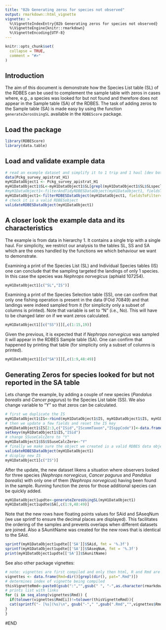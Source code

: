 ```yaml
---
title: "02b Generating zeros for species not observed"
output: rmarkdown::html_vignette
vignette: >
  %\VignetteIndexEntry{02b Generating zeros for species not observed}
  %\VignetteEngine{knitr::rmarkdown}
  %\VignetteEncoding{UTF-8}
---
```


```r
knitr::opts_chunk$set(
  collapse = TRUE,
  comment = "#>"
)
```


## Introduction

The aim of this document is demonstrate how the Species List table (SL) of the RDBES can be used to complement the sample table with zeros in cases where, e.g., a species was looked for but not found and therefore does not appear in the Sample table (SA) of the RDBES. The task of adding zeros to the Sample table (SA) is made easy by using the function `generateZerosUsingSL` available in the `RDBEScore` package.

## Load the package

```r
library(RDBEScore)
library(data.table)
```

## Load and validate example data

```r
# read an example dataset and simplify it to 1 trip and 1 haul [dev bote: this section needs to be reworked when data and filterRDBESDataObject are  updated]
data(Pckg_survey_apistrat_H1)
myH1DataObject1 <- Pckg_survey_apistrat_H1
myH1DataObject1$SL<-myH1DataObject1$SL[grepl(myH1DataObject1$SL$SLspeclistName, pat="Pckg_survey_apistrat_H1"),]
#myH1DataObject1<-filterAndTidyRDBESDataObject(myH1DataObject1, fieldsToFilter="FOid",valuesToFilter=70849, killOrphans = TRUE)
myH1DataObject1<-filterRDBESDataObject(myH1DataObject1, fieldsToFilter="SSid",valuesToFilter=227694, killOrphans = TRUE)
# check it is a valid RDBESobject
validateRDBESDataObject(myH1DataObject1)
```

## A closer look the example data and its characteristics

The example is from data in hierarchy 1. It contains a single trip with a single haul. For simplicity, we restrict our analysis to the tables SL, SS and SA which are the ones handled by the functions we which behaviour we want to demonstrate. 

Examining a print of the Species List (SL) and Individual Species tables (IS) one can conclude that the sampling targeted the landings of only 1 species. In this case the species was *Nephrops norvegicus* (aphiaId 107254).

```r
myH1DataObject1[c("SL","IS")]
```

Examining a print of the Species Selection table (SS), one can confirm that only one fishing operation is present in the data (FOid 70849) and that landings were indeed sampled from it (for simplicity only a subset of columns is printed). Note that variable \code{SSuseCalcZero} is set to "N" (i.e., No). This will have to be changed later on if we want zeros calculated.

```r
myH1DataObject1[[c("SS")]][,c(1:15,19)]
```
Given the previous, it is  expected that if *Nephrops norvegicus* was sampled it will appear in the RDBES Sample table (SA). One can confirm that happened by printing that table (for simplicity only a subset of columns is printed).
```r
myH1DataObject1[[c("SA")]][,c(1:9,48:49)]
```

## Generating Zeros for species looked for but not reported in the SA table

Lets change the example, by adding a couple of new species (*Pandalus borealis* and *Cancer pagurus*) to the Species List table (SS). We also change variable \code{SSuseCalcZero} to "Y" so that zeros can be calculated.     
```r
# first we duplicate the IS
myH1DataObject1$IS<-rbind(myH1DataObject1$IS, myH1DataObject1$IS, myH1DataObject1$IS)
# then we update a few fields and reset the IS key
myH1DataObject1$IS[2:3,c("ISid","IScommTaxon","ISsppCode")]<-data.frame(c(1002, 1003),c(107276, 107649),   c(107276, 107649))
setkeyv(myH1DataObject1$IS,"ISid")
# change SSuseCalcZero to "Y"
myH1DataObject1$SS$SSuseCalcZero<-"Y"
# finally we make sure the object we created is a valid RDBES data object. No message is a good sign.
validateRDBESDataObject(myH1DataObject1)
# display new IS
myH1DataObject1[c("IS")]
```

After the update, the new dataset likens a situation where observers looked for three species (*Nephrops norvegicus*, *Cancer pagurus* and *Pandalus borealis*) with only one of them (*Nephrops norvegicus*) having been found in the sample. Running function \code{generateZerosUsingSL} the zeros for those additional species can be quickly added. 

```r
myH1DataObject1updte<-generateZerosUsingSL(myH1DataObject1)
myH1DataObject1updte$SA[,c(1:9,48:49)]
```
Note that the new rows have floating points values for SAid and SAseqNum (we use sprintf to ensure the decimal places are displayed). This facilitates the ordering of the samples and prevents overlaps when different datasets are joined. Also a SAunitName was created for the new rows that is identical to the SAid.
```r
sprintf(myH1DataObject1updte[['SA']]$SAid, fmt = '%.3f')
sprintf(myH1DataObject1updte[['SA']]$SAseqNum, fmt = '%.3f')
print(myH1DataObject1updte[['SA']]$SAunitName)
```


See also other package vignettes:

```r
# note: vignettes are first compiled and only then html, R and Rmd are moved to folder doc
vignettes <- data.frame(Rmd=dir()[grepl(dir(), pat=".Rmd")])
# determines index of vignette being compiled
thisVignetteRmd<-paste0(gsub(":","",gsub(" ", "-",as.character(rmarkdown::metadata$title))),".Rmd")
# prints list with links
for (i in seq_along(vignettes$Rmd)) {
  if(tolower(vignettes$Rmd[i])!=tolower(thisVignetteRmd)){
  cat(sprintf("- [%s](%s)\n", gsub("-"," ",gsub(".Rmd","",vignettes$Rmd[i])), gsub(".Rmd",".html",vignettes$Rmd[i])))
}
}
```

#END

